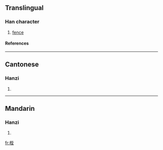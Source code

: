 ==Translingual==
===Han character===
{{Han char|rn=75|rad=木|as=07|sn=11|four=4191<sub>4</sub>|canj=木心心土 (DPPG)}}
# [[fence]]
====References====
{{Han ref|kx=0528.220|dkj=14842|dj=0917.100|hdz=21212.070|uh=6890|ud=26768|bh=D5B2|bd=54706}}

----
==Cantonese==
===Hanzi===
{{yue-hanzi|jyut=|y=bai6}}
# {{defn|Cantonese}}

----
==Mandarin==
===Hanzi===
{{cmn-hanzi|pin=[[bì]] (bi4), [[jiǎn]] (jian3)|wg=pi<sup>4</sup>, chien<sup>3</sup>}}
# {{defn|Mandarin}}

[[fr:梐]]